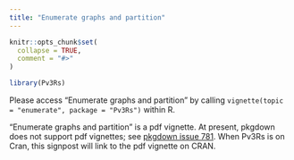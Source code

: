 ```yaml
---
title: "Enumerate graphs and partition"
---
```


```r
knitr::opts_chunk$set(
  collapse = TRUE,
  comment = "#>"
)
```

```r
library(Pv3Rs)
```


Please access "Enumerate graphs and partition" by calling `vignette(topic = "enumerate", package = "Pv3Rs")` within R.

"Enumerate graphs and partition" is a pdf vignette. 
At present, pkgdown does not support pdf vignettes; see [pkgdown issue 781](https://github.com/r-lib/pkgdown/issues/781). 
When Pv3Rs is on Cran, this signpost will link to the pdf vignette on CRAN. 

